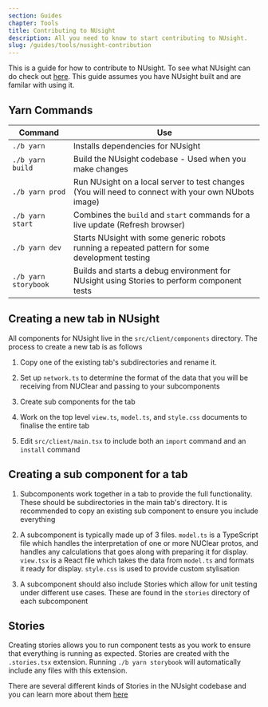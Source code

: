 ```yaml
---
section: Guides
chapter: Tools
title: Contributing to NUsight
description: All you need to know to start contributing to NUsight.
slug: /guides/tools/nusight-contribution
---
```


This is a guide for how to contribute to NUsight. To see what NUsight can do check out [here](/system/tools/nusight). This guide assumes you have NUsight built and are familar with using it.

## Yarn Commands

| Command              | Use                                                                                                 |
| -------------------- | --------------------------------------------------------------------------------------------------- |
| `./b yarn`           | Installs dependencies for NUsight                                                                   |
| `./b yarn build`     | Build the NUsight codebase - Used when you make changes                                             |
| `./b yarn prod`      | Run NUsight on a local server to test changes (You will need to connect with your own NUbots image) |
| `./b yarn start`     | Combines the `build` and `start` commands for a live update (Refresh browser)                       |
| `./b yarn dev`       | Starts NUsight with some generic robots running a repeated pattern for some development testing     |
| `./b yarn storybook` | Builds and starts a debug environment for NUsight using Stories to perform component tests          |

## Creating a new tab in NUsight

All components for NUsight live in the `src/client/components` directory. The process to create a new tab is as follows

1. Copy one of the existing tab's subdirectories and rename it.

2. Set up `network.ts` to determine the format of the data that you will be receiving from NUClear and passing to your subcomponents

3. Create sub components for the tab

4. Work on the top level `view.ts`, `model.ts`, and `style.css` documents to finalise the entire tab

5. Edit `src/client/main.tsx` to include both an `import` command and an `install` command

## Creating a sub component for a tab

1. Subcomponents work together in a tab to provide the full functionality. These should be subdirectories in the main tab's directory. It is recommended to copy an existing sub component to ensure you include everything

2. A subcomponent is typically made up of 3 files. `model.ts` is a TypeScript file which handles the interpretation of one or more NUClear protos, and handles any calculations that goes along with preparing it for display. `view.tsx` is a React file which takes the data from `model.ts` and formats it ready for display. `style.css` is used to provide custom stylisation

3. A subcomponent should also include Stories which allow for unit testing under different use cases. These are found in the `stories` directory of each subcomponent

## Stories

Creating stories allows you to run component tests as you work to ensure that everything is running as expected. Stories are created with the `.stories.tsx` extension. Running `./b yarn storybook` will automatically include any files with this extension.

There are several different kinds of Stories in the NUsight codebase and you can learn more about them [here](https://storybook.js.org/docs/react/get-started/introduction)
